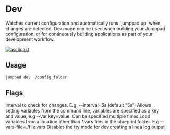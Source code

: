 # Dev

<Intro>
Watches current configuration and auotmatically runs `jumppad up` when changes are detected. 
Dev mode can be used when building your Jumppad configuration, or for continuously building
applications as part of your development workflow.
</Intro>

[![asciicast](https://asciinema.org/a/DXRZSQ97YE6tQfFVs4AGWBnbr.svg?autoplay=1&loop=1)](https://asciinema.org/a/DXRZSQ97YE6tQfFVs4AGWBnbr?autoplay=1&loop=1)

## Usage

```shell
jumppad dev ./config_folder
```

## Flags

<Properties>
  <Property name="interval" type="duration" value="5s">
    Interval to check for changes. E.g. --interval=5s (default "5s")
  </Property>
  <Property name="var" type="string" required="false" value="">
    Allows setting variables from the command line, variables are specified as a key and value, e.g --var key=value. Can be specified multiple times
  </Property>
  <Property name="vars-file" type="string" required="false" value="">
    Load variables from a location other than *.vars files in the blueprint folder. E.g --vars-file=./file.vars
  </Property>
  <Property name="disable-tty" type="boolean" required="false" value="">
    Disables the tty mode for dev creating a linea log output
  </Property>
</Properties>